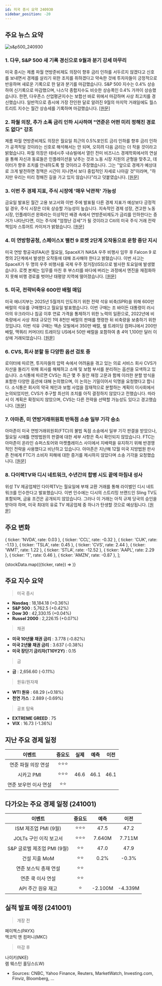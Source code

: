 ```yaml
---
id: 미국 증시 요약 240930
sidebar_position: -20
---
```


## 주요 뉴스 요약

![s&p500_240930](/map/240930.png)

### 1. **다우, S&P 500 새 기록 경신으로 9월과 분기 강세 마무리**

미국 증시는 제롬 파월 연방준비제도 의장이 향후 금리 인하를 서두르지 않겠다고 신호를 보내면서 경제를 살리기 위한 조치를 취하겠다고 약속한 것에 투자자들이 긍정적으로 반응하며 새로운 기록으로 한 달과 분기를 마감했습니다. S&P 500 지수는 0.4% 상승하여 신기록으로 마감했으며, 나스닥 종합지수도 비슷한 상승폭인 0.4% 가까이 상승했습니다. 한편, 다우존스 산업평균지수는 보합선 바로 위에서 마감하며 사상 최고치를 경신했습니다. 일반적으로 증시에 가장 잔인한 달로 알려진 9월의 마지막 거래일에도 월스트리트 지수는 월간 상승세를 기록하며 마감했습니다. [[원문]](https://finance.yahoo.com/news/live/stock-market-today-dow-sp-500-hit-fresh-records-to-cap-strong-september-quarter-145516820.html)

### 2. **파월 의장, 추가 소폭 금리 인하 시사하며 "연준은 어떤 미리 정해진 경로도 없다" 강조**

제롬 파월 연방준비제도 의장은 월요일 최근의 0.5%포인트 금리 인하를 향후 금리 인하가 공격적일 것이라는 신호로 해석해서는 안 되며, 오히려 다음 금리는 더 작을 것이라고 밝혔습니다. 파월 의장은 테네시주 내슈빌에서 열린 전미 비즈니스 경제학회에서의 연설을 통해 자신과 동료들은 인플레이션을 낮추는 것과 노동 시장 지원의 균형을 맞추고, 데이터가 향후 조치를 안내하도록 할 것이라고 주장했습니다. 그는 "앞으로 경제가 예상대로 크게 발전하면 정책은 시간이 지나면서 보다 중립적인 자세로 나아갈 것"이라며, "하지만 우리는 미리 정해진 길을 가고 있지 않습니다"라고 덧붙였습니다. [[원문]](https://www.cnbc.com/2024/09/30/powell-indicates-further-rate-cuts-but-insists-the-fed-is-not-on-any-preset-course.html)

### 3. **이번 주 경제 지표, 주식 시장에 '매우 낙관적' 가능성**

금요일 발표된 월간 고용 보고서와 이번 주에 발표될 다른 경제 지표가 예상보다 긍정적일 경우, 주식 시장은 더욱 상승할 가능성이 높습니다. 지속적인 경제 성장, 견고한 노동 시장, 인플레이션 완화라는 이상적인 배경 속에서 연방준비제도가 금리를 인하한다는 증거가 나타난다면, 이는 주식에 "엄청난 강세"가 될 것이라고 Citi의 미국 주식 거래 전략 책임자 스튜어트 카이저가 밝혔습니다. [[원문]](https://finance.yahoo.com/news/this-weeks-economic-data-could-be-hugely-bullish-for-stocks-190354429.html)

### 4. **미 연방항공청, 스페이스X 팰컨 9 로켓 2단계 오작동으로 운항 중단 지시**

미국 연방 항공국(FAA)은 월요일, SpaceX가 NASA 우주 비행사 임무 후 Falcon 9 로켓의 2단계에서 발생한 오작동에 대해 조사해야 한다고 밝혔습니다. 이번 사고는 SpaceX가 두 명의 우주 비행사를 국제 우주 정거장(ISS)으로 발사한 토요일에 발생했습니다. 로켓 본체는 임무를 마친 후 부스터를 바다에 버리는 과정에서 엔진을 재점화하지 못해 비행 경로를 벗어난 태평양 지역에 떨어졌습니다. [[원문]](https://www.reuters.com/technology/space/us-faa-grounds-spacexs-falcon-9-rocket-after-second-stage-malfunction-2024-09-30/)

### 5. **미국, 전략비축유 600만 배럴 매입**

미국 에너지부는 2025년 5월까지 인도하기 위한 전략 석유 비축(SPR)을 위해 600만 배럴의 석유를 구매했다고 월요일 발표했습니다. 이번 구매는 조 바이든 대통령이 러시아의 우크라이나 침공 이후 연료 가격을 통제하기 위한 노력의 일환으로, 2022년에 비축량에서 사상 최대 규모인 1억 8천만 배럴의 판매를 명령한 뒤 비축량을 보충하기 위한 것입니다. 이번 석유 구매는 엑손 모빌에서 350만 배럴, 쉘 트레이딩 컴퍼니에서 200만 배럴, 맥쿼리 커머더티 트레이딩 US에서 50만 배럴을 포함하여 총 4억 1,100만 달러 이상에 거래되었습니다. [[원문]](https://www.reuters.com/markets/commodities/us-buys-6-million-barrels-oil-strategic-petroleum-reserve-2024-09-30/)

### 6. **CVS, 회사 분할 등 다양한 옵션 검토 중**

로이터에 따르면, 투자자들의 압력 속에서 어려움을 겪고 있는 의료 서비스 회사 CVS가 자산을 돌리기 위해 회사를 해체하고 소매 및 보험 부서를 분리하는 옵션을 모색하고 있습니다. 소식통에 따르면 CVS는 최근 몇 주 동안 재정 고문과 함께 이러한 분할 방식을 포함한 다양한 옵션에 대해 논의했으며, 이 논의는 기밀이어서 익명을 요청했다고 합니다. 소식통은 회사의 약국 체인과 보험 사업을 잠재적으로 분할하는 계획이 이사회에서 논의되었지만, CVS가 추구할 최선의 조치를 아직 결정하지 않았다고 전했습니다. 따라서 이 계획은 확정되지 않았으며, CVS는 다른 전략을 선택할 가능성도 있다고 경고했습니다. [[원문]](https://www.reuters.com/business/healthcare-pharmaceuticals/cvs-explores-options-including-potential-break-up-sources-say-2024-09-30/)

### 7. **아마존, 미 연방거래위원회 반독점 소송 일부 기각 승소**

아마존이 미국 연방거래위원회(FTC)의 불법 독점 소송에서 일부 기각 판결을 받았으나, 월요일 시애틀 연방법원의 판결에 대한 세부 사항은 즉시 확인되지 않았습니다. FTC는 아마존이 온라인 슈퍼스토어와 마켓플레이스 사이에서 지배력을 유지하기 위해 반경쟁적인 전략을 사용했다고 비난하고 있습니다. 아마존은 지난해 12월 미국 지방법원 판사 존 천에게 FTC가 소비자 피해에 대한 증거를 제시하지 않았다며 소송 기각을 요청했습니다. [[원문]](https://www.reuters.com/legal/amazon-wins-partial-dismissal-us-ftcs-antitrust-lawsuit-2024-10-01/)

### 8. **다이렉TV와 디시 네트워크, 수년간의 합병 시도 끝에 마침내 성사**

위성 TV 제공업체인 다이렉TV는 월요일에 부채 교환 거래를 통해 라이벌인 디시 네트워크를 인수한다고 발표했습니다. 이번 인수에는 디시의 스트리밍 브랜드인 Sling TV도 포함되며, 금융 조건은 공개되지 않았습니다. 그러나 이 거래는 아직 규제 당국의 승인을 받아야 하며, 미국 최대의 유료 TV 제공업체 중 하나가 탄생할 것으로 예상됩니다. [[원문]](https://finance.yahoo.com/news/directv-and-dish-have-spent-years-trying-to-merge-its-finally-happening-121720618.html)

## 주요 변화

  { ticker: 'NVDA', rate: 0.03 },
  { ticker: 'CCL', rate: -0.32 },
  { ticker: 'CUK', rate: -1.13 },
  { ticker: 'TSLA', rate: 0.45 },
  { ticker: 'CVS', rate: 2.44 },
  { ticker: 'WMT', rate: 1.22 },
  { ticker: 'STLA', rate: -12.52 },
  { ticker: 'AAPL', rate: 2.29 },
  { ticker: 'T', rate: 0.46 },
  { ticker: 'AMZN', rate: -0.87 },
];

{stockData.map(({ticker, rate}) => <StockCardMini key={ticker} ticker={ticker} rate={rate}></StockCardMini>)}

## 주요 지수 요약

> 미국 증시

- **Nasdaq** : 18,184.18 (+0.36%)
- **S&P 500** : 5,762.5 (+0.42%)
- **Dow 30** : 42,330.15 (+0.04%)
- **Russel 2000** : 2,226.15 (+0.07%)

> 채권

- **미국 10년물 채권 금리** : 3.778 (-0.82%)
- **미국 2년물 채권 금리** : 3.637 (-0.38%)
- **미국 장단기 금리차(T10Y2Y)** : 0.15

> 금

- **금** : 2,656.60 (-0.11%)

> 원유/원자재

- **WTI 원유** : 68.29 (+0.18%)
- **천연 가스** : 2.889 (-0.69%)

> 공포 탐욕

- **EXTREME GREED** : 75
- **VIX** : 16.73 (-1.36%)

## 지난 주요 경제 일정

|        이벤트         | 중요도 | 실제 | 예측 | 이전 |
| :-------------------: | :----: | :--: | :--: | :--: |
|  연준 파월 의장 연설  | ⭐⭐⭐ |      |      |      |
|      시카고 PMI       | ⭐⭐⭐ | 46.6 | 46.1 | 46.1 |
| 연준 보우먼 이사 연설 |  ⭐⭐  |      |      |      |

## 다가오는 주요 경제 일정 (241001)

|           이벤트            | 중요도 |  예측   |  이전   |
| :-------------------------: | :----: | :-----: | :-----: |
|    ISM 제조업 PMI (9월)     | ⭐⭐⭐ |  47.5   |  47.2   |
|   JOLTs 구인 이직 보고서    | ⭐⭐⭐ | 7.640M  | 7.711M  |
| S&P 글로벌 제조업 PMI (9월) |  ⭐⭐  |  47.0   |  47.9   |
|        건설 지출 MoM        |  ⭐⭐  |  0.2%   |  -0.3%  |
|    연준 보스틱 총재 연설    |  ⭐⭐  |         |         |
|      연준 쿡 이사 연설      |  ⭐⭐  |         |         |
|     API 주간 원유 재고      |   ⭐   | -2.100M | -4.339M |

## 실적 발표 예정 (241001)

> 개장 전

페이첵스(PAYX)  
맥코믹 앤 컴퍼니(MKC)

> 마감 후

나이키(NKE)  
램 웨스턴 홀딩스(LW)

- Sources: CNBC, Yahoo Finance, Reuters, MarketWatch, Investing.com, Finviz, Bloomberg, ...
